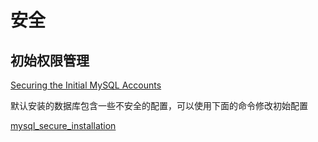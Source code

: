 = 安全 =

== 初始权限管理 ==
[[http://dev.mysql.com/doc/refman/5.5/en/default-privileges.html|Securing the Initial MySQL Accounts]]

默认安装的数据库包含一些不安全的配置，可以使用下面的命令修改初始配置

[[http://dev.mysql.com/doc/refman/5.5/en/mysql-secure-installation.html|mysql_secure_installation]]
